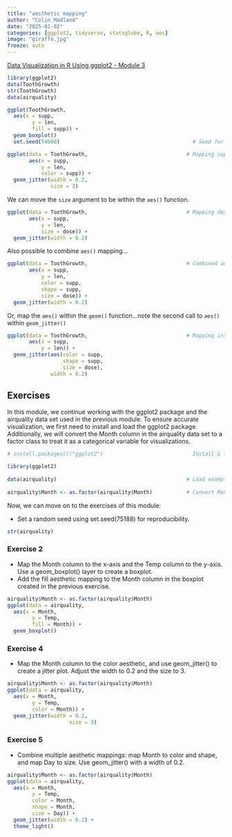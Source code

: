 ```yaml
---
title: "aesthetic mapping"
author: "Colin Madland"
date: "2025-01-02"
categories: [ggplot2, tidyverse, statsglobe, R, aes]
image: "giraffe.jpg"
freeze: auto
---
```


[Data Visualization in R Using ggplot2 - Module 3](https://statisticsglobe.com/online-course-data-visualization-ggplot2-r)
```r
library(ggplot2)
data(ToothGrowth) 
str(ToothGrowth)
data(airquality)
```

```r
ggplot(ToothGrowth,
  aes(x = supp, 
        y = len, 
        fill = supp)) +
  geom_boxplot()
  set.seed(54698)                                           # Seed for reproducibility
```

```r
ggplot(data = ToothGrowth,                                # Mapping supp to color
       aes(x = supp, 
           y = len, 
           color = supp)) +
  geom_jitter(width = 0.2, 
              size = 3)
```

We can move the `size` argument to be within the `aes()` function.

```r
ggplot(data = ToothGrowth,                                # Mapping dose to size
       aes(x = supp, 
           y = len, 
           size = dose)) +
  geom_jitter(width = 0.2)
```

Also possible to combine `aes()` mapping...

```r
ggplot(data = ToothGrowth,                                # Combined aesthetic mapping
       aes(x = supp, 
           y = len, 
           color = supp, 
           shape = supp, 
           size = dose)) +
  geom_jitter(width = 0.2)
```

Or, map the `aes()` within the `geom()` function...note the second call to `aes()` within `geom_jitter()`

```r
ggplot(data = ToothGrowth,                                # Mapping inside geom
       aes(x = supp, 
           y = len)) +
  geom_jitter(aes(color = supp, 
                  shape = supp, 
                  size = dose), 
              width = 0.2)
```              

## Exercises
In this module, we continue working with the ggplot2 package and the airquality data set used in the previous module. To ensure accurate visualization, we first need to install and load the ggplot2 package. Additionally, we will convert the Month column in the airquality data set to a factor class to treat it as a categorical variable for visualizations.

```r
# install.packages()("ggplot2")                             Install & load ggplot2

library(ggplot2)
 
data(airquality)                                          # Load example data
 
airquality$Month <- as.factor(airquality$Month)           # Convert Month to factor
```

Now, we can move on to the exercises of this module:


- Set a random seed using set.seed(75188) for reproducibility.



```r
str(airquality)
```

### Exercise 2

- Map the Month column to the x-axis and the Temp column to the y-axis. Use a geom_boxplot() layer to create a boxplot.
- Add the fill aesthetic mapping to the Month column in the boxplot created in the previous exercise.

```r
airquality$Month <- as.factor(airquality$Month)    
ggplot(data = airquality,
  aes(x = Month,
        y = Temp,
        fill = Month)) +
  geom_boxplot()
```

### Exercise 4

- Map the Month column to the color aesthetic, and use geom_jitter() to create a jitter plot. Adjust the width to 0.2 and the size to 3.
  
```r
airquality$Month <- as.factor(airquality$Month)    
ggplot(data = airquality,
  aes(x = Month,
        y = Temp,
        color = Month)) +
  geom_jitter(width = 0.2,
                    size = 3)
```

### Exercise 5

- Combine multiple aesthetic mappings: map Month to color and shape, and map Day to size. Use geom_jitter() with a width of 0.2.

```r
airquality$Month <- as.factor(airquality$Month)    
ggplot(data = airquality,
  aes(x = Month,
        y = Temp,
        color = Month,
        shape = Month,
        size = Day)) +
  geom_jitter(width = 0.2) +
  theme_light()
```